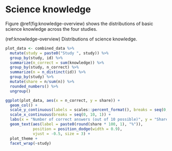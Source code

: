 # Science knowledge {#knowledge}

Figure \@ref(fig:knowledge-overview) shows the distributions of basic science knowledge across the four studies.

(ref:knowledge-overview) Distributions of science knowledge.

```r
plot_data <- combined_data %>%
  mutate(study = paste0("Study ", study)) %>% 
  group_by(study, id) %>% 
  summarize(n_correct = sum(knowledge)) %>% 
  group_by(study, n_correct) %>% 
  summarize(n = n_distinct(id)) %>% 
  group_by(study) %>% 
  mutate(share = n/sum(n)) %>% 
  rounded_numbers() %>% 
  ungroup()

ggplot(plot_data, aes(x = n_correct, y = share)) +
  geom_col() +
  scale_y_continuous(labels = scales::percent_format(), breaks = seq(0, 1, 0.1)) +
  scale_x_continuous(breaks = seq(0, 10, 1)) +
  labs(x = "Number of correct answers (out of 10 possible)", y = "Share of participants") +
  geom_text(aes(label = paste0(round(share * 100, 1), "%")),
            position = position_dodge(width = 0.9),
            vjust = -0.5, size = 3) +
  plot_theme +
  facet_wrap(~study)
```




